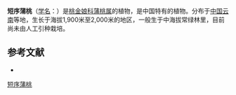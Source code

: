 {{Speciesbox
| name = 短序蒲桃
| status = 
| status_system = 
| image = 
| genus = Syzygium
| species = brachthyrsum
| authority = Merr.
}}

'''短序蒲桃'''（[[学名|学名]]：{{lang|la|''Syzygium brachthyrsum''}}）是[[桃金娘科|桃金娘科]][[蒲桃属|蒲桃属]]的植物，是中国特有的植物。分布于[[中国|中国]][[云南|云南]]等地，生长于海拔1,900米至2,000米的地区，一般生于中海拔常绿林里，目前尚未由人工引种栽培。

== 参考文献 ==
<div class="references-small">
* {{cite web| url =http://www.bioinfo.cn/db05/KmzwSpecies.php?action=view&id=13929| title =短序蒲桃| work =《中国高等植物数据库全库》| publisher =中国科学院微生物研究所| author =昆明植物研究所| accessdate =2009-02-24| deadurl =yes| archiveurl =https://web.archive.org/web/20160305081727/http://www.bioinfo.cn/db05/KmzwSpecies.php?action=view&id=13929| archivedate =2016-03-05}}
</div>

{{DEFAULTSORT:Syzygium brachthyrsum}}
[[Category:蒲桃属|短序蒲桃]]


{{Myrtaceae-stub}}